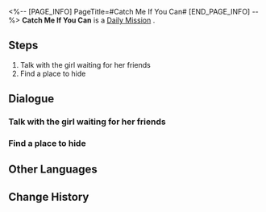 <%-- [PAGE_INFO]
PageTitle=#Catch Me If You Can#
[END_PAGE_INFO] --%>
{{Stub|Dialogue, characters, and location(s)}}
{{Mission Infobox
|id            = 3012001
|title         = 
|image         = Mission Catch Me If You Can.png
|type          = Daily
|event_name    = 
|chapter       = 
|requirements  = 
|summary       = <!--official mission summary from Fate's Atlas-->
|characters    = <!--characters that appear in this mission-->
|startLocation = <!--location as it intially appears on the mission screen-->
|world         = <!--i.e. Penacony-->
|area          = <!--i.e. A Child's Dream-->
|prev          = 
|next          = 
|exp           = 
|credits       = 5000
|stellarJade   = 
|other         = {{Card List||delim=;}}
}}
'''Catch Me If You Can''' is a [[Daily Mission]]<!--in [world]-->.

==Steps==
# Talk with the girl waiting for her friends
# Find a place to hide

<!--
==Gameplay Notes==

--><!--
==Trial Character==

-->
==Dialogue==
{{Stub Dialogue}}
===Talk with the girl waiting for her friends===
{{Mission Description|type=daily|location=<!--to be added-->|The Moles' game of hide-and-seek is about to start. Talk with the girl waiting for her friends and join this exciting and exhilarating game!}}
{{Dialogue Start}}
:{{tx}}
{{Dialogue End}}

===Find a place to hide===
{{Mission Description|type=daily|location=<!--to be added-->|update|The hide-and-seek competition is on. Find a suitable place to hide!}}
{{Dialogue Start}}
:{{tx}}
{{Dialogue End}}

==Other Languages==
{{Other Languages
|en   = Catch Me If You Can
|zhs  = 猫鼠游戏
|zht  = 貓抓老鼠
|ja   = 猫とネズミの追いかけっこ
|ko   = 술래잡기 놀이
|es   = Atrápame si puedes
|fr   = Arrête-moi si tu peux
|ru   = Кошки-мышки
|th   = เกมแมวจับหนู
|vi   = Trò Chơi Mèo Chuột
|de   = Fang mich, wenn du kannst
|id   = Kucing dan Tikus
|pt   = Prenda-me Se For Capaz
}}

==Change History==
{{Change History|1.1}}
